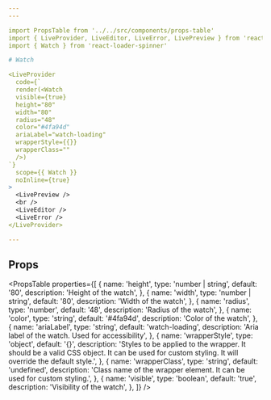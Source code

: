 ```yaml
---
---

import PropsTable from '../../src/components/props-table'
import { LiveProvider, LiveEditor, LiveError, LivePreview } from 'react-live'
import { Watch } from 'react-loader-spinner'

# Watch

<LiveProvider
  code={`
  render(<Watch
  visible={true}
  height="80"
  width="80"
  radius="48"
  color="#4fa94d"
  ariaLabel="watch-loading"
  wrapperStyle={{}}
  wrapperClass=""
  />)
`}
  scope={{ Watch }}
  noInline={true}
>
  <LivePreview />
  <br />
  <LiveEditor />
  <LiveError />
</LiveProvider>

---
```

## Props

<PropsTable
  properties={[
    {
      name: 'height',
      type: 'number | string',
      default: '80',
      description: 'Height of the watch',
    },
    {
      name: 'width',
      type: 'number | string',
      default: '80',
      description: 'Width of the watch',
    },
    {
      name: 'radius',
      type: 'number',
      default: '48',
      description: 'Radius of the watch',
    },
    {
      name: 'color',
      type: 'string',
      default: '#4fa94d',
      description: 'Color of the watch',
    },
    {
      name: 'ariaLabel',
      type: 'string',
      default: 'watch-loading',
      description: 'Aria label of the watch. Used for accessibility',
    },
    {
      name: 'wrapperStyle',
      type: 'object',
      default: '{}',
      description:
        'Styles to be applied to the wrapper. It should be a valid CSS object. It can be used for custom styling. It will override the default style.',
    },
    {
      name: 'wrapperClass',
      type: 'string',
      default: 'undefined',
      description:
        'Class name of the wrapper element. It can be used for custom styling.',
    },
    {
      name: 'visible',
      type: 'boolean',
      default: 'true',
      description: 'Visibility of the watch',
    },
  ]}
/>
